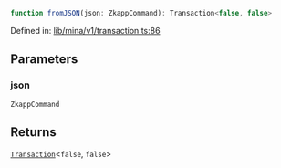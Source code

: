 ```ts
function fromJSON(json: ZkappCommand): Transaction<false, false>
```

Defined in: [lib/mina/v1/transaction.ts:86](https://github.com/o1-labs/o1js/blob/df1ff77af12d7cbbed4a6167f02815fad4f0dceb/src/lib/mina/v1/transaction.ts#L86)

## Parameters

### json

`ZkappCommand`

## Returns

[`Transaction`](../../../type-aliases/Transaction.mdx)\<`false`, `false`\>
